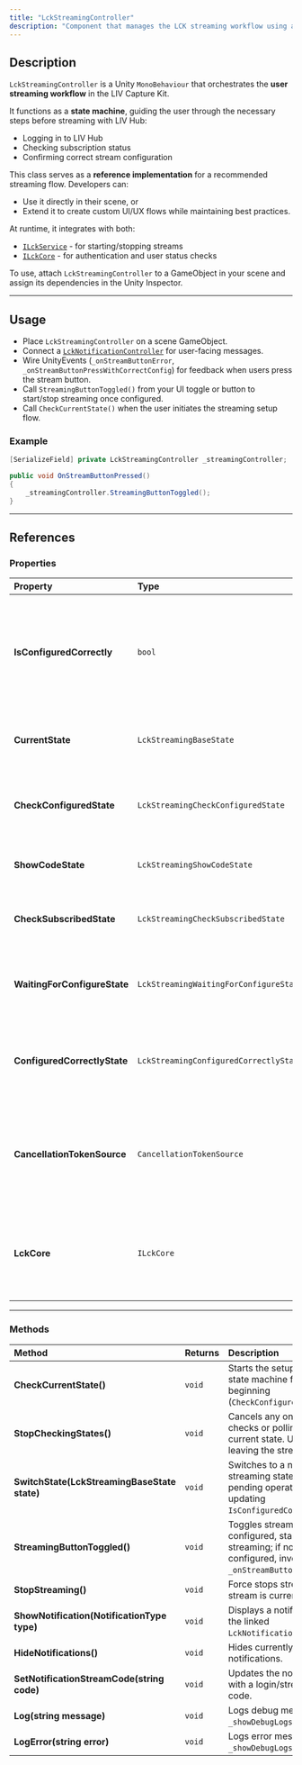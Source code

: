 ```yaml
---
title: "LckStreamingController"
description: "Component that manages the LCK streaming workflow using a state machine for login, subscription, and configuration checks."
---
```


## Description

`LckStreamingController` is a Unity `MonoBehaviour` that orchestrates the **user streaming workflow** in the LIV Capture Kit.

It functions as a **state machine**, guiding the user through the necessary steps before streaming with LIV Hub:

- Logging in to LIV Hub
- Checking subscription status
- Confirming correct stream configuration

This class serves as a **reference implementation** for a recommended streaming flow. Developers can:

- Use it directly in their scene, or
- Extend it to create custom UI/UX flows while maintaining best practices.

At runtime, it integrates with both:

- [`ILckService`](/api-reference/interface/ILckService) - for starting/stopping streams
- [`ILckCore`](/api-reference/interface/core/ILckCore) - for authentication and user status checks

To use, attach `LckStreamingController` to a GameObject in your scene and assign its dependencies in the Unity Inspector.

---

## Usage

- Place `LckStreamingController` on a scene GameObject.
- Connect a [`LckNotificationController`](/api-reference/class/LckNotificationController) for user-facing messages.
- Wire UnityEvents (`_onStreamButtonError`, `_onStreamButtonPressWithCorrectConfig`) for feedback when users press the stream button.
- Call `StreamingButtonToggled()` from your UI toggle or button to start/stop streaming once configured.
- Call `CheckCurrentState()` when the user initiates the streaming setup flow.

### Example

```c#
[SerializeField] private LckStreamingController _streamingController;

public void OnStreamButtonPressed()
{
    _streamingController.StreamingButtonToggled();
}
```

---

## References

### Properties

| Property                     | Type                                   | Description                                                                                                      |
| :--------------------------- | :------------------------------------- | :--------------------------------------------------------------------------------------------------------------- |
| **IsConfiguredCorrectly**    | `bool`                                 | Indicates whether user setup and validation have been completed. When `true`, streaming can be toggled directly. |
| **CurrentState**             | `LckStreamingBaseState`                | The currently active state in the streaming state machine.                                                       |
| **CheckConfiguredState**     | `LckStreamingCheckConfiguredState`     | State for verifying if the user has already configured streaming.                                                |
| **ShowCodeState**            | `LckStreamingShowCodeState`            | State for showing the user their login code.                                                                     |
| **CheckSubscribedState**     | `LckStreamingCheckSubscribedState`     | State for verifying if the user has an active subscription.                                                      |
| **WaitingForConfigureState** | `LckStreamingWaitingForConfigureState` | State for waiting while the user configures streaming in LIV Hub.                                                |
| **ConfiguredCorrectlyState** | `LckStreamingConfiguredCorrectlyState` | State indicating setup is complete and the user can start streaming.                                             |
| **CancellationTokenSource**  | `CancellationTokenSource`              | Token used to cancel any ongoing async tasks when switching states or destroying the object.                     |
| **LckCore**                  | `ILckCore`                             | Provides access to the LIV Core SDK for authentication and user status checks.                                   |

---

### Methods

| Method                                       | Returns | Description                                                                                                  |
| :------------------------------------------- | :------ | :----------------------------------------------------------------------------------------------------------- |
| **CheckCurrentState()**                      | `void`  | Starts the setup/validation state machine from the beginning (`CheckConfiguredState`).                       |
| **StopCheckingStates()**                     | `void`  | Cancels any ongoing async checks or polling in the current state. Useful when leaving the streaming UI.      |
| **SwitchState(LckStreamingBaseState state)** | `void`  | Switches to a new streaming state, cancelling pending operations and updating `IsConfiguredCorrectly`.       |
| **StreamingButtonToggled()**                 | `void`  | Toggles streaming: if configured, starts/stops streaming; if not configured, invokes `_onStreamButtonError`. |
| **StopStreaming()**                          | `void`  | Force stops streaming if a stream is currently active.                                                       |
| **ShowNotification(NotificationType type)**  | `void`  | Displays a notification via the linked `LckNotificationController`.                                          |
| **HideNotifications()**                      | `void`  | Hides currently visible notifications.                                                                       |
| **SetNotificationStreamCode(string code)**   | `void`  | Updates the notification UI with a login/streaming code.                                                     |
| **Log(string message)**                      | `void`  | Logs debug messages if `_showDebugLogs` is enabled.                                                          |
| **LogError(string error)**                   | `void`  | Logs error messages if `_showDebugLogs` is enabled.                                                          |